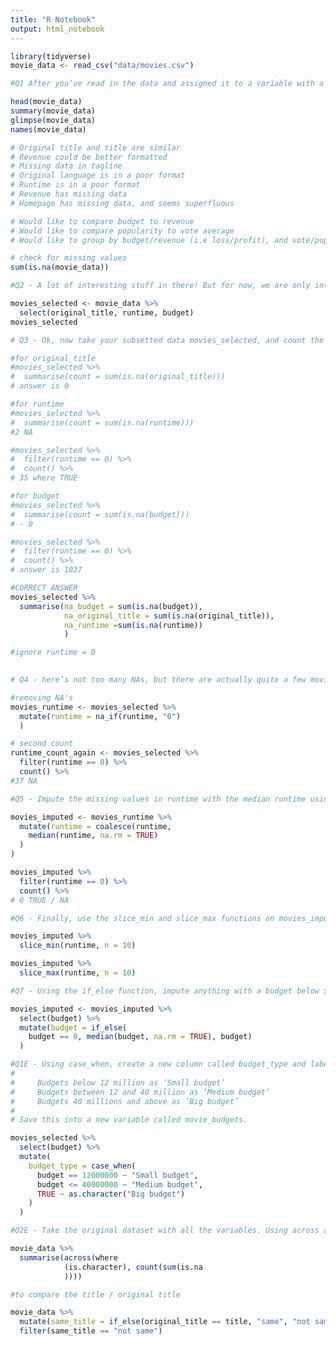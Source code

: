 ```yaml
---
title: "R Notebook"
output: html_notebook
---
```

```r
library(tidyverse)
movie_data <- read_csv("data/movies.csv")

```
```r
#Q1 After you’ve read in the data and assigned it to a variable with a useful name, investigate it. Write down some ideas for what you could do to further investigate/clean this data using what you’ve learned today (no need to code it though, just jot down thoughts and ideas). Feel free to also write down any general thoughts you get looking at the data - this task is just to get you thinking about data and data cleaning/prepping.

head(movie_data)
summary(movie_data)
glimpse(movie_data)
names(movie_data)

# Original title and title are similar
# Revenue could be better formatted
# Missing data in tagline
# Original language is in a poor format
# Runtime is in a poor format
# Revenue has missing data
# Homepage has missing data, and seems superfluous

# Would like to compare budget to revenue
# Would like to compare popularity to vote average
# Would like to group by budget/revenue (i.e loss/profit), and vote/popularity

# check for missing values
sum(is.na(movie_data))

```

```r
#Q2 - A lot of interesting stuff in there! But for now, we are only interested in the movies’ titles, their runtime as well as their budget. Select the three columns that contain this information and save them into a new variable called movies_selected. Hint: you will have to make a choice between original_title and title.

movies_selected <- movie_data %>%
  select(original_title, runtime, budget)
movies_selected

```

```r
# Q3 - Ok, now take your subsetted data movies_selected, and count the number of missing values in each column.

#for original_title
#movies_selected %>%
#  summarise(count = sum(is.na(original_title)))
# answer is 0

#for runtime
#movies_selected %>%
#  summarise(count = sum(is.na(runtime)))
#2 NA

#movies_selected %>%
#  filter(runtime == 0) %>%
#  count() %>%
# 35 where TRUE

#for budget
#movies_selected %>%
#  summarise(count = sum(is.na(budget)))
# - 0

#movies_selected %>%
#  filter(runtime == 0) %>%
#  count() %>%
# answer is 1037

#CORRECT ANSWER
movies_selected %>%
  summarise(na_budget = sum(is.na(budget)),
            na_original_title = sum(is.na(original_title)),
            na_runtime =sum(is.na(runtime))
            )

#ignore runtime = 0
  
```

```r
# Q4 - here’s not too many NAs, but there are actually quite a few movies with a runtime of 0 in this dataset. Since it’s impossible for a movie to have a runtime of 0, use the function na_if to convert runtimes of length 0 into NAs. Save this into a new variable called movies_runtime. Then count how many missing values there are now in the column runtime.

#removing NA's
movies_runtime <- movies_selected %>%
  mutate(runtime = na_if(runtime, "0")
  )

# second count
runtime_count_again <- movies_selected %>%
  filter(runtime == 0) %>%
  count() %>%
#37 NA

```

```r
#Q5 - Impute the missing values in runtime with the median runtime using coalesce and save this into a new variable called movies_imputed. There should now be no missing values in the column runtime - check this to make sure.

movies_imputed <- movies_runtime %>%
  mutate(runtime = coalesce(runtime,
    median(runtime, na.rm = TRUE)
  )
)

movies_imputed %>%
  filter(runtime == 0) %>%
  count() %>%
# 0 TRUE / NA

```

```r
#Q6 - Finally, use the slice_min and slice_max functions on movies_imputed to get the movies with the 10 shortest and 10 longest runtimes.

movies_imputed %>%
  slice_min(runtime, n = 10)

movies_imputed %>%
  slice_max(runtime, n = 10)

```

```r
#Q7 - Using the if_else function, impute anything with a budget below $100 with the median budget. Overwrite your movies_imputed so it contains the new budget values.

movies_imputed <- movies_imputed %>%
  select(budget) %>%
  mutate(budget = if_else(
    budget == 0, median(budget, na.rm = TRUE), budget)
  )

```

```r
#Q1E - Using case_when, create a new column called budget_type and label budgets as follows:
# 
#     Budgets below 12 million as ‘Small budget’
#     Budgets between 12 and 40 million as ‘Medium budget’
#     Budgets 40 millions and above as ‘Big budget’
# 
# Save this into a new variable called movie_budgets.

movies_selected %>%
  select(budget) %>%
  mutate(
    budget_type = case_when(
      budget == 12000000 ~ "Small budget",
      budget <= 40000000 ~ "Medium budget", 
      TRUE ~ as.character("Big budget")
    )
  )

```

```r
#Q2E - Take the original dataset with all the variables. Using across and where, summarise the number of missing values, first across all columns of type character, and then across all columns of type numeric.

movie_data %>%
  summarise(across(where
            (is.character), count(sum(is.na
            ))))

```
```r
#to compare the title / original title

movie_data %>% 
  mutate(same_title = if_else(original_title == title, "same", "not same")) %>% 
  filter(same_title == "not same")
```


